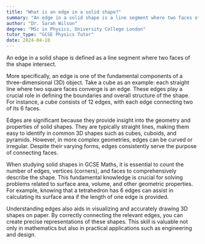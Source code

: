 ```yaml
---
title: "What is an edge in a solid shape?"
summary: "An edge in a solid shape is a line segment where two faces of the shape meet."
author: "Dr. Sarah Wilson"
degree: "MSc in Physics, University College London"
tutor_type: "GCSE Physics Tutor"
date: 2024-04-10
---
```


An edge in a solid shape is defined as a line segment where two faces of the shape intersect.

More specifically, an edge is one of the fundamental components of a three-dimensional (3D) object. Take a cube as an example: each straight line where two square faces converge is an edge. These edges play a crucial role in defining the boundaries and overall structure of the shape. For instance, a cube consists of $12$ edges, with each edge connecting two of its $6$ faces.

Edges are significant because they provide insight into the geometry and properties of solid shapes. They are typically straight lines, making them easy to identify in common 3D shapes such as cubes, cuboids, and pyramids. However, in more complex geometries, edges can be curved or irregular. Despite their varying forms, edges consistently serve the purpose of connecting faces.

When studying solid shapes in GCSE Maths, it is essential to count the number of edges, vertices (corners), and faces to comprehensively describe the shape. This fundamental knowledge is crucial for solving problems related to surface area, volume, and other geometric properties. For example, knowing that a tetrahedron has $6$ edges can assist in calculating its surface area if the length of one edge is provided.

Understanding edges also aids in visualizing and accurately drawing 3D shapes on paper. By correctly connecting the relevant edges, you can create precise representations of these shapes. This skill is valuable not only in mathematics but also in practical applications such as engineering and design.
    